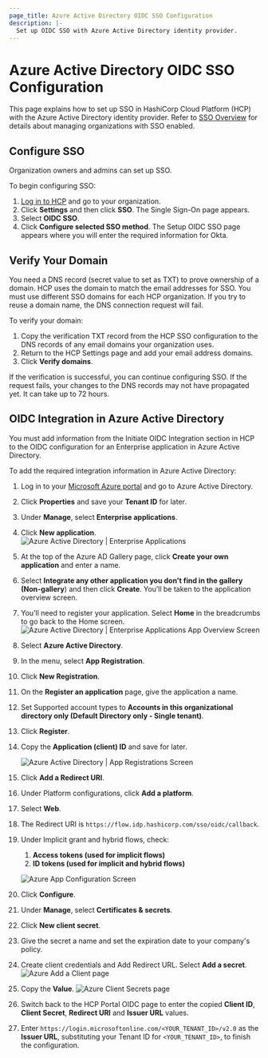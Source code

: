 ```yaml
---
page_title: Azure Active Directory OIDC SSO Configuration
description: |-
  Set up OIDC SSO with Azure Active Directory identity provider.
---
```


# Azure Active Directory OIDC SSO Configuration

This page explains how to set up SSO in HashiCorp Cloud Platform (HCP) with the Azure Active Directory identity provider. Refer to [SSO Overview](/hcp/docs/hcp/admin/iam/sso) for details about managing organizations with SSO enabled.

## Configure SSO

Organization owners and admins can set up SSO. 

To begin configuring SSO:

1. [Log in to HCP](https://portal.cloud.hashicorp.com/) and go to your organization.
1. Click **Settings** and then click **SSO**. The Single Sign-On page appears.
1. Select **OIDC SSO**.
1. Click **Configure selected SSO method**. The Setup OIDC SSO page appears where you will enter the required information for Okta.

## Verify Your Domain

You need a DNS record (secret value to set as TXT) to prove ownership of a domain. HCP uses the domain to match the email addresses for SSO. You must use different SSO domains for each HCP organization. If you try to reuse a domain name, the DNS connection request will fail.

To verify your domain:

1. Copy the verification TXT record from the HCP SSO configuration to the DNS records of any email domains your organization uses.
1. Return to the HCP Settings page and add your email address domains.
1. Click **Verify domains**.

If the verification is successful, you can continue configuring SSO. If the request fails, your changes to the DNS records may not have propagated yet. It can take up to 72 hours.

## OIDC Integration in Azure Active Directory

You must add information from the Initiate OIDC Integration section in HCP to the OIDC configuration for an Enterprise application in Azure Active Directory.

To add the required integration information in Azure Active Directory:

1. Log in to your [Microsoft Azure portal](https://portal.azure.com/) and go to Azure Active Directory.
1. Click **Properties** and save your **Tenant ID** for later.
1. Under **Manage**, select **Enterprise applications**.
1. Click **New application**.
    ![Azure Active Directory | Enterprise Applications](/img/docs/OIDC_Azure_Enterprise_Apps.png)

1. At the top of the Azure AD Gallery page, click **Create your own application** and enter a name.
1. Select **Integrate any other application you don't find in the gallery (Non-gallery**) and then click **Create**. You’ll be taken to the application overview screen.
   
1. You’ll need to register your application. Select **Home** in the breadcrumbs to go back to the Home screen.
    ![Azure Active Directory | Enterprise Applications App Overview Screen](/img/docs/Azure_appoverview.png)

1. Select **Azure Active Directory**.
1. In the menu, select **App Registration**.
1. Click **New Registration**.
1. On the **Register an application** page, give the application a name.
1. Set Supported account types to **Accounts in this organizational directory only (Default Directory only - Single tenant)**.
1. Click **Register**.
1. Copy the **Application (client) ID** and save for later.

    ![Azure Active Directory | App Registrations Screen](/img/docs/azure_active_directory_app_registrations.png)

1. Click **Add a Redirect URI**.
1. Under Platform configurations, click **Add a platform**.
1. Select **Web**.
1. The Redirect URI is `https://flow.idp.hashicorp.com/sso/oidc/callback`.
1. Under Implicit grant and hybrid flows, check:
   1. **Access tokens (used for implicit flows)**
   1. **ID tokens (used for implicit and hybrid flows)**

   ![Azure App Configuration Screen](/img/docs/azure_config_web_app.png)

1. Click **Configure**.
1. Under **Manage**, select **Certificates & secrets**.
1. Click **New client secret**.
1. Give the secret a name and set the expiration date to your company's policy.
1. Create client credentials and Add Redirect URL. Select **Add a secret**. 
   ![Azure Add a Client page](/img/docs/azure-add-client-page.png)

1. Copy the **Value**.
   ![Azure Client Secrets page](/img/docs/azure-client-creds.png)

1. Switch back to the HCP Portal OIDC page to enter the copied **Client ID**, **Client Secret**, **Redirect URI** and **Issuer URL** values.
1. Enter `https://login.microsoftonline.com/<YOUR_TENANT_ID>/v2.0` as the **Issuer URL**, substituting your Tenant ID for `<YOUR_TENANT_ID>`, to finish the configuration.
